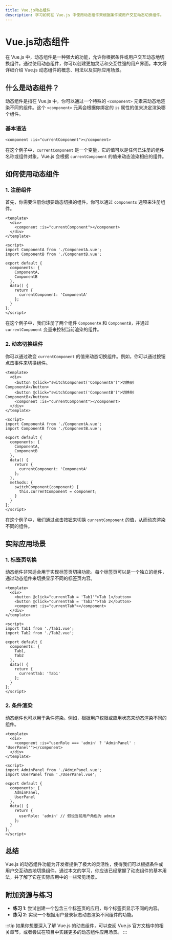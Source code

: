 ```yaml
---
title: Vue.js动态组件
description: 学习如何在 Vue.js 中使用动态组件来根据条件或用户交互动态切换组件。
---
```


# Vue.js动态组件

在 Vue.js 中，动态组件是一种强大的功能，允许你根据条件或用户交互动态地切换组件。通过使用动态组件，你可以创建更加灵活和交互性强的用户界面。本文将详细介绍 Vue.js 动态组件的概念、用法以及实际应用场景。

## 什么是动态组件？

动态组件是指在 Vue.js 中，你可以通过一个特殊的 `<component>` 元素来动态地渲染不同的组件。这个 `<component>` 元素会根据你绑定的 `is` 属性的值来决定渲染哪个组件。

### 基本语法

```vue
<component :is="currentComponent"></component>
```

在这个例子中，`currentComponent` 是一个变量，它的值可以是任何已注册的组件名称或组件对象。Vue.js 会根据 `currentComponent` 的值来动态渲染相应的组件。

## 如何使用动态组件

### 1. 注册组件

首先，你需要注册你想要动态切换的组件。你可以通过 `components` 选项来注册组件。

```vue
<template>
  <div>
    <component :is="currentComponent"></component>
  </div>
</template>

<script>
import ComponentA from './ComponentA.vue';
import ComponentB from './ComponentB.vue';

export default {
  components: {
    ComponentA,
    ComponentB
  },
  data() {
    return {
      currentComponent: 'ComponentA'
    };
  }
};
</script>
```

在这个例子中，我们注册了两个组件 `ComponentA` 和 `ComponentB`，并通过 `currentComponent` 变量来控制当前渲染的组件。

### 2. 动态切换组件

你可以通过改变 `currentComponent` 的值来动态切换组件。例如，你可以通过按钮点击事件来切换组件。

```vue
<template>
  <div>
    <button @click="switchComponent('ComponentA')">切换到 ComponentA</button>
    <button @click="switchComponent('ComponentB')">切换到 ComponentB</button>
    <component :is="currentComponent"></component>
  </div>
</template>

<script>
import ComponentA from './ComponentA.vue';
import ComponentB from './ComponentB.vue';

export default {
  components: {
    ComponentA,
    ComponentB
  },
  data() {
    return {
      currentComponent: 'ComponentA'
    };
  },
  methods: {
    switchComponent(component) {
      this.currentComponent = component;
    }
  }
};
</script>
```

在这个例子中，我们通过点击按钮来切换 `currentComponent` 的值，从而动态渲染不同的组件。

## 实际应用场景

### 1. 标签页切换

动态组件非常适合用于实现标签页切换功能。每个标签页可以是一个独立的组件，通过动态组件来切换显示不同的标签页内容。

```vue
<template>
  <div>
    <button @click="currentTab = 'Tab1'">Tab 1</button>
    <button @click="currentTab = 'Tab2'">Tab 2</button>
    <component :is="currentTab"></component>
  </div>
</template>

<script>
import Tab1 from './Tab1.vue';
import Tab2 from './Tab2.vue';

export default {
  components: {
    Tab1,
    Tab2
  },
  data() {
    return {
      currentTab: 'Tab1'
    };
  }
};
</script>
```

### 2. 条件渲染

动态组件也可以用于条件渲染。例如，根据用户权限或应用状态来动态渲染不同的组件。

```vue
<template>
  <div>
    <component :is="userRole === 'admin' ? 'AdminPanel' : 'UserPanel'"></component>
  </div>
</template>

<script>
import AdminPanel from './AdminPanel.vue';
import UserPanel from './UserPanel.vue';

export default {
  components: {
    AdminPanel,
    UserPanel
  },
  data() {
    return {
      userRole: 'admin' // 假设当前用户角色为 admin
    };
  }
};
</script>
```

## 总结

Vue.js 的动态组件功能为开发者提供了极大的灵活性，使得我们可以根据条件或用户交互动态地切换组件。通过本文的学习，你应该已经掌握了动态组件的基本用法，并了解了它在实际应用中的一些常见场景。

## 附加资源与练习

- **练习 1**: 尝试创建一个包含三个标签页的应用，每个标签页显示不同的内容。
- **练习 2**: 实现一个根据用户登录状态动态渲染不同组件的功能。

:::tip
如果你想要深入了解 Vue.js 的动态组件，可以查阅 Vue.js 官方文档中的相关章节，或者尝试在项目中实践更多的动态组件应用场景。
:::